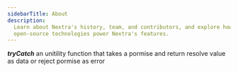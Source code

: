 ```yaml
---
sidebarTitle: About
description:
  Learn about Nextra's history, team, and contributors, and explore how
  open-source technologies power Nextra's features.
---
```


***tryCatch*** an unitility function that takes a pormise and return resolve value as data or reject pormise as error